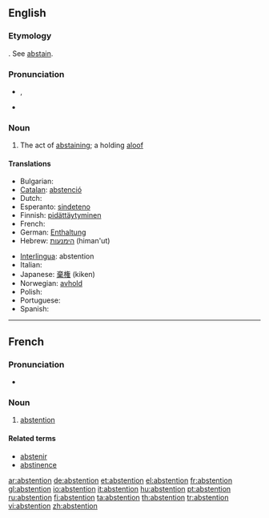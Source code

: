 ==English==

===Etymology===
{{etyl|fr}}.  See [[abstain]].

===Pronunciation===
* {{IPA|/əbˈstɛnʃən/}}, {{SAMPA|/@b"stEnS@n/}}
* {{audio|en-us-abstention.ogg|Audio (US)}}

===Noun===
{{en-noun}}

# The act of [[abstaining]]; a holding [[aloof]]

====Translations====
{{trans-top|the act of abstaining}}
* Bulgarian: {{t|bg|въздържаност}}
* [[Catalan]]: [[abstenció]] {{f}}
* Dutch: {{t+|nl|onthouding|f}}
* Esperanto: [[sindeteno]]
* Finnish: [[pidättäytyminen]]
* French: {{t+|fr|abstention|f}}
* German: [[Enthaltung]] {{f}}
* Hebrew: [[הימנעות]] (himan'ut) {{f}}
{{trans-mid}}
* [[Interlingua]]: abstention
* Italian: {{t-|it|astensione}}
* Japanese: [[棄権]] (kiken)
* Norwegian: [[avhold]] {{n}}
* Polish: {{t+|pl|abstynencja|f}}
* Portuguese: {{t+|pt|abstenção|f}}
* Spanish: {{t-|es|abstención|f}}
{{trans-bottom}}
----
==French==

===Pronunciation===
* {{audio|Fr-abstention.ogg|Audio}}

===Noun===
{{fr-noun|f}}

# [[abstention#French|abstention]]

====Related terms====
* [[abstenir]]
* [[abstinence#French|abstinence]]

[[ar:abstention]]
[[de:abstention]]
[[et:abstention]]
[[el:abstention]]
[[fr:abstention]]
[[gl:abstention]]
[[io:abstention]]
[[it:abstention]]
[[hu:abstention]]
[[pt:abstention]]
[[ru:abstention]]
[[fi:abstention]]
[[ta:abstention]]
[[th:abstention]]
[[tr:abstention]]
[[vi:abstention]]
[[zh:abstention]]